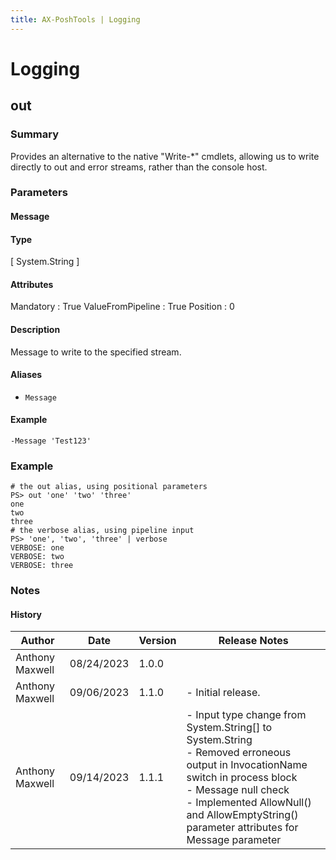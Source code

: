 ```yaml
---
title: AX-PoshTools | Logging
---
```

# Logging

## out
### Summary
Provides an alternative to the native "Write-*" cmdlets, allowing us to write directly to out and error streams, rather than the console host.
### Parameters
#### Message
#### Type
[ System.String ]
#### Attributes
Mandatory         : True
ValueFromPipeline : True
Position          : 0
#### Description
Message to write to the specified stream.
#### Aliases
- `Message`
#### Example
`-Message 'Test123'`
### Example
```
# the out alias, using positional parameters
PS> out 'one' 'two' 'three'
one
two
three
# the verbose alias, using pipeline input
PS> 'one', 'two', 'three' | verbose
VERBOSE: one
VERBOSE: two
VERBOSE: three
```
### Notes
#### History
 | Author | Date | Version | Release Notes |
| - | -- | -- | - |
| Anthony Maxwell | 08/24/2023 | 1.0.0 |  |
| Anthony Maxwell | 09/06/2023 | 1.1.0 | - Initial release. |
| Anthony Maxwell | 09/14/2023 | 1.1.1 | - Input type change from System.String[] to System.String <br/> - Removed erroneous output in InvocationName switch in process block <br/> - Message null check <br/> - Implemented AllowNull() and AllowEmptyString() parameter attributes for Message parameter |